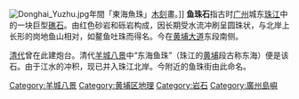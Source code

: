 [[File:Donghai_Yuzhu.jpg|thumb]]年間「東海魚珠」[[木刻|木刻]]畫。]]
'''鱼珠石'''指古时[[广州|广州]]城东[[珠江|珠江]]中的一块巨型[[礁石|礁石]]。由红色砂岩和砾岩构成，因长期受水流冲刷呈圆珠状，与北岸上长形的岗地鱼山相对，如鳌鱼吐珠而得名。今在[[黄埔大道|黄埔大道]]东段南侧。

[[清代|清代]]曾在此建炮台。清代[[羊城八景|羊城八景]]中“东海鱼珠”（珠江的[[黄埔_(广州)|黄埔]]段古称东海）便是该石。由于江水的冲积，现已并入珠江北岸。今附近的鱼珠街由此命名。

{{历代羊城八景}}
{{廣州市島嶼}}
[[Category:羊城八景|Category:羊城八景]]
[[Category:黄埔区地理|Category:黄埔区地理]]
[[Category:岩石|Category:岩石]]
[[Category:廣州島嶼|Category:廣州島嶼]]